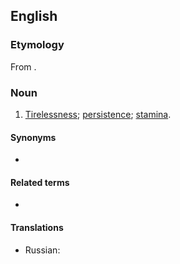 ==English==

===Etymology===
From {{affix|en|in-|de-|fatigue|-ability}}.

===Noun===
{{en-noun|indefatigabilities}}

# [[tirelessness|Tirelessness]]; [[persistence]]; [[stamina]].

====Synonyms====
* {{l|en|indefatigableness}}

====Related terms====
* {{l|en|indefatigable}}

====Translations====
{{trans-top|Tirelessness; persistence; stamina}}
* Russian: {{t+|ru|неутомимость|f}}
{{trans-mid}}
{{trans-bottom}}
